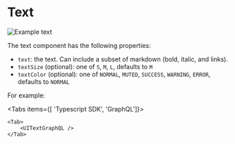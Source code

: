 
# Text

<ImageContainer withBorder={true}>![Example text](/images/ui-components/text.png)</ImageContainer>

The text component has the following properties:

- `text`: the text. Can include a subset of markdown (bold, italic, and links).
- `textSize` (optional): one of `S`, `M`, `L`, defaults to `M`
- `textColor` (optional): one of `NORMAL`, `MUTED`, `SUCCESS`, `WARNING`, `ERROR`, defaults to `NORMAL`

For example:

<Tabs items={[ 'Typescript SDK', 'GraphQL']}>
    <Tab>
        <UITextTypescriptSDK />
    </Tab>

    <Tab>
        <UITextGraphQL />
    </Tab>

</Tabs>
